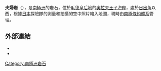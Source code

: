 {{coord|68|7|S|42|36|E|source:GNIS|display=title}}

'''夫婦岩'''（{{lang-en|Meoto Rocks}}），是[[南極洲|南極洲]]的岩石，位於[[毛德皇后地|毛德皇后地]]的[[奧拉夫王子海岸|奧拉夫王子海岸]]，處於[[日出角|日出角]]以西，根據[[日本|日本]]探險隊的測量和拍攝的空中照片繪入地圖，現時由[[南極條約體系|南極條約體系]]管理。

==外部連結==
*{{cite gnis | type = antarid | id = 9864| name = Meoto Rocks | accessdate = 2013-09-19}}
*{{usgs-gazetteer|id=9864}}

{{Antarctica-geo-stub}}
[[Category:南極洲岩石|Category:南極洲岩石]]